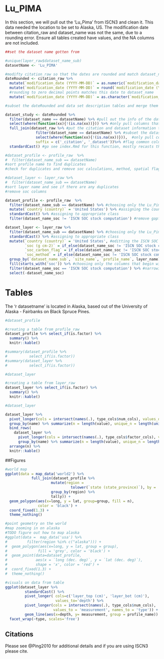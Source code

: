 # Lu_PIMA

In this section, we will pull out the 'Lu_Pima' from ISCN3 and clean it.
This data needed the location to be set to Alaska, US. 
The modification date between citation_raw and dataset_name was not the same, due to a rounding error. 
Ensure all tables created have values, and the NA columns are not included.

    
```r
##set the dataset name gotten from

#unique(layer_raw$dataset_name_sub)
datasetName <- 'Lu_PIMA'

#modifty citation_raw so that the dates are rounded and match dataset_name
dateRounded <- citation_raw %>%
  mutate(`modification_date (YYYY-MM-DD)` = as.numeric(`modification_date (YYYY-MM-DD)`)) %>% #the column first had to be converted to a numeric so the round function could be used
  mutate(`modification_date (YYYY-MM-DD)` = round(`modification_date (YYYY-MM-DD)`, 0)) %>%
  #rounding to zero decimal points matches this date to dataset_name
  mutate(`modification_date (YYYY-MM-DD)` = as.character(`modification_date (YYYY-MM-DD)`)) #the column was reconverted to character so that it could be merged with the matching column during the full_join

#subset the dateRounded and data set description tables and merge them into a study table

dataset_study <- dateRounded %>% 
  filter(dataset_name == datasetName) %>% #pull out the info of the dataset we want here
  select(where(function(xx){!(is.na(xx))})) %>% #only pull columns that are not entirely NA values
  full_join(dataset_raw %>% #put the citation and dataset information together 
              filter(dataset_name == datasetName) %>% #subset the dataset table
              select(where(function(xx){!(is.na(xx))})),  #only pull columns that are not NA values entirely
              suffix = c('_citation', '_dataset'))%>% #flag common columns that are not id columns between the two tables
  standardCast() #go see index.Rmd for this function, mostly recasts the column to the right type

#dataset_profile <- profile_raw  %>%
#  filter(dataset_name_sub == datasetName)
#sort profile name to find duplicates
#check for duplicates and remove soc calculations, method, spatial flag (anything that starts with soc) then apply unique to get rid of duplicates

#dataset_layer <- layer_raw %>%
#  filter(dataset_name_sub == datasetName)
#sort layer name and see if there are any duplicates
#remove soc columns

dataset_profile <- profile_raw  %>%
  filter(dataset_name_sub == datasetName) %>% #choosing only the Lu_Pima entries
  mutate(`country (country)` = 'United States') %>% #assigning the country to United States
  standardCast() %>% #assigning to appropriate class
  filter(dataset_name_soc != 'ISCN SOC stock computation') #remove gapfilled values

dataset_layer <- layer_raw %>%
  filter(dataset_name_sub == datasetName) %>% #choosing only the Lu_Pima entries
  standardCast() %>% #assigning to appropriate class
  mutate(`country (country)` = 'United States', #editting the ISCN SOC stock computation entries only
         `soc (g cm-2)` = if_else(dataset_name_soc != 'ISCN SOC stock computation', `soc (g cm-2)`, NA_real_),
         `soc_carbon_flag` = if_else(dataset_name_soc != 'ISCN SOC stock computation', `soc_carbon_flag`, NA_character_),
         `soc_method` = if_else(dataset_name_soc != 'ISCN SOC stock computation', `soc_method`, NA_character_)) %>% 
  group_by(`dataset_name_sub`, `site_name`, `profile_name`, layer_name) %>%
  fill(starts_with('soc')) %>% #choosing only the columns that begin with soc
  filter(dataset_name_soc == 'ISCN SOC stock computation') %>% #narrowing from 69 to 25 objects, removing the ISCN no SOC stock computation columns
  select(-dataset_name_soc)
```

# Tables

The 'r datasetname' is located in Alaska, based out of the University of Alaska - Fairbanks on Black Spruce Pines.  

```r
#dataset_profile

#creating a table from profile_raw
dataset_profile %>% select_if(is.factor) %>%
  summary() %>%
  knitr::kable()

#summary(dataset_profile %>% 
#          select_if(is.factor))
#summary(dataset_layer %>%
#          select_if(is.factor))
```

``` r
#dataset_layer

#creating a table from layer_raw
dataset_layer %>% select_if(is.factor) %>%
  summary() %>%
  knitr::kable()
```

```r
#dataset_layer

dataset_layer %>%
  pivot_longer(cols = intersect(names(.), type_cols$num_cols), values_drop_na = TRUE) %>% #creating a table of three columns only 
  group_by(name) %>% summarize(n = length(value), unique_n = length(unique(value))) %>%
  bind_rows(
    dataset_layer %>%
      pivot_longer(cols = intersect(names(.), type_cols$factor_cols), values_drop_na = TRUE) %>% #the three columns that will be in the table
      group_by(name) %>% summarize(n = length(value), unique_n = length(unique(value))) ) %>%
  arrange(n) %>%
  knitr::kable()
```

##Figures

```r

#world map
ggplot(data = map_data('world2') %>%
            full_join(dataset_profile %>% 
                     mutate(region = 
                              tolower(`state (state_province)`), by = 'region') %>%
                     group_by(region) %>% 
                     tally)) + 
  geom_polygon(aes(x=long, y = lat, group=group, fill = n), 
               color = 'black') +
  coord_fixed(1.3) + 
  theme_nothing() 

#point geometry on the world
#map zooming in on alaska
#TODO figure out how to map alaska
#ggplot(data =  map_data('usa') %>% 
#         filter(region %in% c("alaska"))) + 
#  geom_polygon(aes(x=long, y = lat, group = group), 
#              fill = 'grey', color = 'black') + 
#  geom_point(data=dataset_profile, 
#             aes(x = `long (dec. deg)`, y = `lat (dec. deg)`),
#             shape = 'x', color = 'red') +
#  coord_fixed(1.3) +
#  theme_nothing() 

#visuals on data from table
ggplot(dataset_layer %>% 
         standardCast() %>%
         pivot_longer( cols=c('layer_top (cm)', 'layer_bot (cm)'),
                       values_to='depth') %>%
         pivot_longer(cols = intersect(names(.), type_cols$num_cols), 
                      values_to = 'measurement', names_to = 'type')) +
         geom_line(aes(x=depth, y= measurement, group = profile_name)) +
  facet_wrap(~type, scales='free')
```

## Citations
Please see @Ping2010 for additional details and if you are using ISCN3 please cite.
